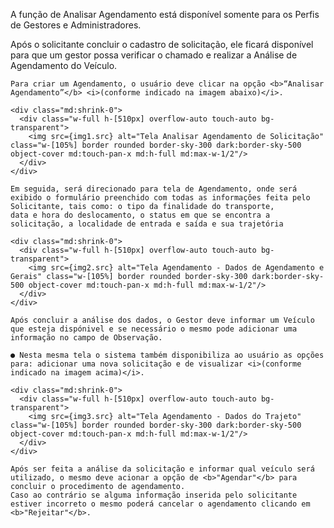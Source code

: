 


  <p class="text-lg font-bold text-sky-600 dark:text-cyan-300 underline decoration-1">A função de Analisar Agendamento está disponível somente para os Perfis de Gestores e Administradores.</p>
  
  <section>
    Após o solicitante concluir o cadastro de solicitação, ele ficará disponível para que um gestor possa verificar o chamado e realizar a Análise de Agendamento do Veículo.
    
    Para criar um Agendamento, o usuário deve clicar na opção <b>“Analisar Agendamento”</b> <i>(conforme indicado na imagem abaixo)</i>.
  
    <div class="md:shrink-0">
      <div class="w-full h-[510px] overflow-auto touch-auto bg-transparent">
        <img src={img1.src} alt="Tela Analisar Agendamento de Solicitação" class="w-[105%] border rounded border-sky-300 dark:border-sky-500 object-cover md:touch-pan-x md:h-full md:max-w-1/2"/>
      </div>
    </div>
  
    Em seguida, será direcionado para tela de Agendamento, onde será exibido o formulário preenchido com todas as informações feita pelo Solicitante, tais como: o tipo da finalidade do transporte, 
    data e hora do deslocamento, o status em que se encontra a solicitação, a localidade de entrada e saída e sua trajetória

    <div class="md:shrink-0">
      <div class="w-full h-[510px] overflow-auto touch-auto bg-transparent">
        <img src={img2.src} alt="Tela Agendamento - Dados de Agendamento e Gerais" class="w-[105%] border rounded border-sky-300 dark:border-sky-500 object-cover md:touch-pan-x md:h-full md:max-w-1/2"/>
      </div>
    </div>

    Após concluir a análise dos dados, o Gestor deve informar um Veículo que esteja dispónivel e se necessário o mesmo pode adicionar uma informação no campo de Observação.

    ● Nesta mesma tela o sistema também disponibiliza ao usuário as opções para: adicionar uma nova solicitação e de visualizar <i>(conforme indicado na imagem acima)</i>.
   
    <div class="md:shrink-0">
      <div class="w-full h-[510px] overflow-auto touch-auto bg-transparent">
        <img src={img3.src} alt="Tela Agendamento - Dados do Trajeto" class="w-[105%] border rounded border-sky-300 dark:border-sky-500 object-cover md:touch-pan-x md:h-full md:max-w-1/2"/>
      </div>
    </div>

    Após ser feita a análise da solicitação e informar qual veículo será utilizado, o mesmo deve acionar a opção de <b>"Agendar"</b> para concluir o procedimento de agendamento.
    Caso ao contrário se alguma informação inserida pelo solicitante estiver incorreto o mesmo poderá cancelar o agendamento clicando em <b>"Rejeitar"</b>.

  </section>